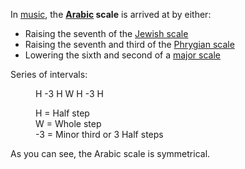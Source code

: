 In [[music]], the '''[[Arabic]] scale''' is arrived at by either: 
*Raising the seventh of the [[Jewish scale]]
*Raising the seventh and third of the [[Phrygian scale]]
*Lowering the sixth and second of a [[major scale]]

Series of intervals:
:H -3 H W H -3 H

:H = Half step
:W = Whole step
:-3 = Minor third or 3 Half steps

As you can see, the Arabic scale is symmetrical.

{{stub}}